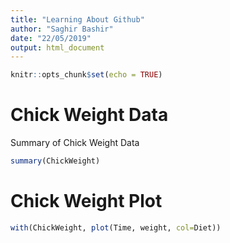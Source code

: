 ```yaml
---
title: "Learning About Github"
author: "Saghir Bashir"
date: "22/05/2019"
output: html_document
---
```


```r
knitr::opts_chunk$set(echo = TRUE)
```

# Chick Weight Data

Summary of Chick Weight Data

```r
summary(ChickWeight)
```

# Chick Weight Plot

```r
with(ChickWeight, plot(Time, weight, col=Diet))
```

